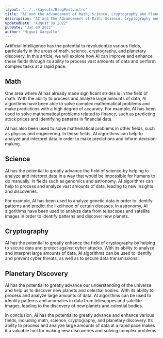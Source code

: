 ```yaml
---
layout: "../../layouts/BlogPost.astro"
title: "AI and the Advancement of Math, Science, Cryptography and Planets"
description: "AI and the Advancement of Math, Science, Cryptography and Planets | Artificial intelligence, or AI, is a rapidly growing field that has the potential to revolutionize a wide range of industries. In this article, we'll explore just a few of the many reasons why AI is a valuable resource for businesses of all types."
updatedDate: "August 09 2022"
pubDate: "Jan 09 2023"
author: "Miguel Gargallo"
---
```


Artificial intelligence has the potential to revolutionize various fields, particularly in the areas of math, science, cryptography, and planetary discovery. In this article, we will explore how AI can improve and enhance these fields through its ability to process vast amounts of data and perform complex tasks at a rapid pace.

## Math

One area where AI has already made significant strides is in the field of math. With the ability to process and analyze large amounts of data, AI algorithms have been able to solve complex mathematical problems and make predictions with a high degree of accuracy. For example, AI has been used to solve mathematical problems related to finance, such as predicting stock prices and identifying patterns in financial data.

AI has also been used to solve mathematical problems in other fields, such as physics and engineering. In these fields, AI algorithms can help to analyze and interpret data in order to make predictions and inform decision-making.

## Science

AI has the potential to greatly advance the field of science by helping to analyze and interpret data in a way that would be impossible for humans to do manually. In fields such as genomics and astronomy, AI algorithms can help to process and analyze vast amounts of data, leading to new insights and discoveries.

For example, AI has been used to analyze genetic data in order to identify patterns and predict the likelihood of certain diseases. In astronomy, AI algorithms have been used to analyze data from telescopes and satellite images in order to identify patterns and discover new planets.

## Cryptography

AI has the potential to greatly enhance the field of cryptography by helping to secure data and protect against cyber attacks. With its ability to analyze and interpret large amounts of data, AI algorithms can be used to identify and prevent cyber threats, as well as to secure data transmissions.

## Planetary Discovery

AI has the potential to greatly advance our understanding of the universe and help us to discover new planets and celestial bodies. With its ability to process and analyze large amounts of data, AI algorithms can be used to identify patterns and anomalies in data from telescopes and satellite images, leading to the discovery of new planets and celestial bodies.

In conclusion, AI has the potential to greatly advance and enhance various fields, including math, science, cryptography, and planetary discovery. Its ability to process and analyze large amounts of data at a rapid pace makes it a valuable tool for making new discoveries and solving complex problems.
